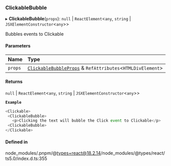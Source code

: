 ### ClickableBubble

▸ **ClickableBubble**(`props`): `null` \| `ReactElement`\<`any`, `string` \| `JSXElementConstructor`\<`any`\>\>

Bubbles events to Clickable

#### Parameters

| Name    | Type                                                                                               |
| :------ | :------------------------------------------------------------------------------------------------- |
| `props` | [`ClickableBubbleProps`](interfaces/ClickableBubbleProps.md) & `RefAttributes`\<`HTMLDivElement`\> |

#### Returns

`null` \| `ReactElement`\<`any`, `string` \| `JSXElementConstructor`\<`any`\>\>

**`Example`**

```ts
<Clickable>
 <ClickableBubble>
   <p>Clicking the text will bubble the Click event to Clickable</p>
 <ClickableBubble>
</Clickable>
```

#### Defined in

node_modules/.pnpm/@types+react@18.2.14/node_modules/@types/react/ts5.0/index.d.ts:355
